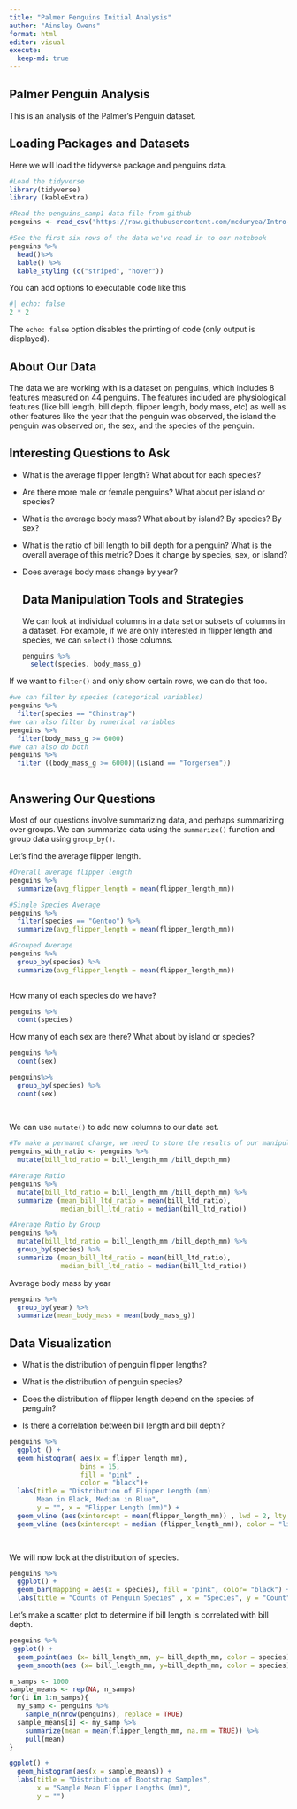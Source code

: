 ```yaml
---
title: "Palmer Penguins Initial Analysis"
author: "Ainsley Owens"
format: html
editor: visual
execute:
  keep-md: true
---
```


## Palmer Penguin Analysis

This is an analysis of the Palmer's Penguin dataset.

## Loading Packages and Datasets

Here we will load the tidyverse package and penguins data.

```r
#Load the tidyverse
library(tidyverse)
library (kableExtra)

#Read the penguins_samp1 data file from github
penguins <- read_csv("https://raw.githubusercontent.com/mcduryea/Intro-to-Bioinformatics/main/data/penguins_samp1.csv")

#See the first six rows of the data we've read in to our notebook
penguins %>% 
  head()%>% 
  kable() %>% 
  kable_styling (c("striped", "hover"))
```

You can add options to executable code like this

```r
#| echo: false
2 * 2
```

The `echo: false` option disables the printing of code (only output is displayed).

## About Our Data

The data we are working with is a dataset on penguins, which includes 8 features measured on 44 penguins. The features included are physiological features (like bill length, bill depth, flipper length, body mass, etc) as well as other features like the year that the penguin was observed, the island the penguin was observed on, the sex, and the species of the penguin.

## Interesting Questions to Ask

-   What is the average flipper length? What about for each species?

-   Are there more male or female penguins? What about per island or species?

-   What is the average body mass? What about by island? By species? By sex?

-   What is the ratio of bill length to bill depth for a penguin? What is the overall average of this metric? Does it change by species, sex, or island?

-   Does average body mass change by year?

    ## Data Manipulation Tools and Strategies

    We can look at individual columns in a data set or subsets of columns in a dataset. For example, if we are only interested in flipper length and species, we can `select()` those columns.

    ```r
    penguins %>%
      select(species, body_mass_g) 
      

    ```

If we want to `filter()` and only show certain rows, we can do that too.

```r
#we can filter by species (categorical variables) 
penguins %>%
  filter(species == "Chinstrap") 
#we can also filter by numerical variables
penguins %>%
  filter(body_mass_g >= 6000)
#we can also do both
penguins %>% 
  filter ((body_mass_g >= 6000)|(island == "Torgersen"))



```

## Answering Our Questions

Most of our questions involve summarizing data, and perhaps summarizing over groups. We can summarize data using the `summarize()` function and group data using `group_by()`.

Let's find the average flipper length.

```r
#Overall average flipper length
penguins %>%
  summarize(avg_flipper_length = mean(flipper_length_mm))

#Single Species Average
penguins %>%
  filter(species == "Gentoo") %>%
  summarize(avg_flipper_length = mean(flipper_length_mm))

#Grouped Average
penguins %>%
  group_by(species) %>%
  summarize(avg_flipper_length = mean(flipper_length_mm))
  


```

How many of each species do we have?

```r
penguins %>%
  count(species)
```

How many of each sex are there? What about by island or species?

```r
penguins %>% 
  count(sex)

penguins%>%
  group_by(species) %>%
  count(sex)
 
  
```

We can use `mutate()` to add new columns to our data set.

```r
#To make a permanet change, we need to store the results of our manipulations
penguins_with_ratio <- penguins %>%
  mutate(bill_ltd_ratio = bill_length_mm /bill_depth_mm)

#Average Ratio 
penguins %>%
  mutate(bill_ltd_ratio = bill_length_mm /bill_depth_mm) %>%
  summarize (mean_bill_ltd_ratio = mean(bill_ltd_ratio),
             median_bill_ltd_ratio = median(bill_ltd_ratio))

#Average Ratio by Group
penguins %>%
  mutate(bill_ltd_ratio = bill_length_mm /bill_depth_mm) %>%
  group_by(species) %>%
  summarize (mean_bill_ltd_ratio = mean(bill_ltd_ratio),
             median_bill_ltd_ratio = median(bill_ltd_ratio))

```

Average body mass by year

```r
penguins %>%
  group_by(year) %>%
  summarize(mean_body_mass = mean(body_mass_g))
```

## Data Visualization 

-   What is the distribution of penguin flipper lengths?

-   What is the distribution of penguin species?

-   Does the distribution of flipper length depend on the species of penguin?

-   Is there a correlation between bill length and bill depth?

```r
penguins %>%
  ggplot () +
  geom_histogram( aes(x = flipper_length_mm), 
                  bins = 15, 
                  fill = "pink" , 
                  color = "black")+
  labs(title = "Distribution of Flipper Length (mm)
       Mean in Black, Median in Blue", 
       y = "", x = "Flipper Length (mm)") +
  geom_vline (aes(xintercept = mean(flipper_length_mm)) , lwd = 2, lty = "dashed") +
  geom_vline (aes(xintercept = median (flipper_length_mm)), color = "lightblue" , lwd = 2, lty = "solid")

                  
```

We will now look at the distribution of species.

```r
penguins %>%
  ggplot() +
  geom_bar(mapping = aes(x = species), fill = "pink", color= "black") +
  labs(title = "Counts of Penguin Species" , x = "Species", y = "Count")
```

Let's make a scatter plot to determine if bill length is correlated with bill depth.

```r
penguins %>%
 ggplot() +
  geom_point(aes (x= bill_length_mm, y= bill_depth_mm, color = species))+
  geom_smooth(aes (x= bill_length_mm, y=bill_depth_mm, color = species))
```

```r
n_samps <- 1000
sample_means <- rep(NA, n_samps)
for(i in 1:n_samps){
  my_samp <- penguins %>%
    sample_n(nrow(penguins), replace = TRUE)
  sample_means[i] <- my_samp %>%
    summarize(mean = mean(flipper_length_mm, na.rm = TRUE)) %>%
    pull(mean)
}

ggplot() +
  geom_histogram(aes(x = sample_means)) +
  labs(title = "Distribution of Bootstrap Samples",
       x = "Sample Mean Flipper Lengths (mm)",
       y = "")
```
